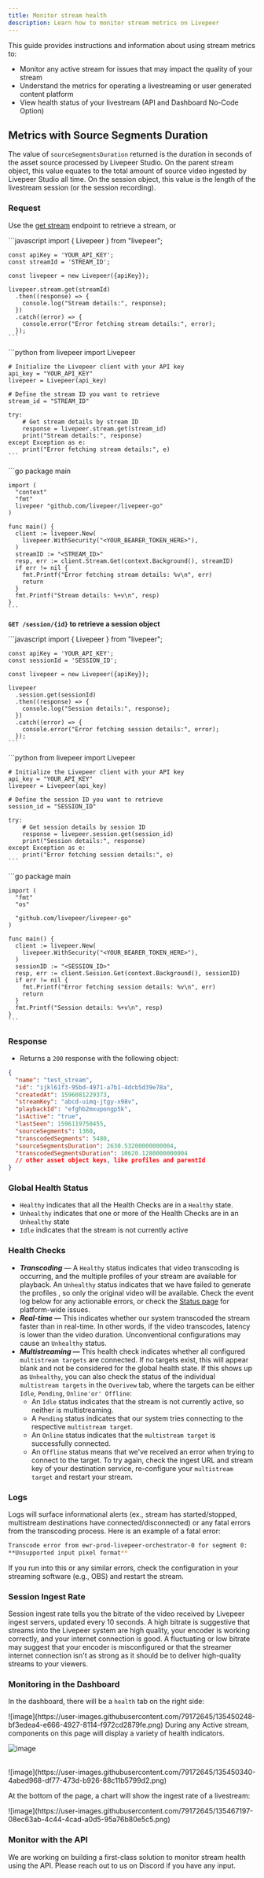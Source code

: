 ```yaml
---
title: Monitor stream health
description: Learn how to monitor stream metrics on Livepeer
---
```


This guide provides instructions and information about using stream metrics to:

- Monitor any active stream for issues that may impact the quality of your
  stream
- Understand the metrics for operating a livestreaming or user generated content
  platform
- View health status of your livestream (API and Dashboard No-Code Option)

## Metrics with Source Segments Duration

The value of `sourceSegmentsDuration` returned is the duration in seconds of the
asset source processed by Livepeer Studio. On the parent stream object, this
value equates to the total amount of source video ingested by Livepeer Studio
all time. On the session object, this value is the length of the livestream
session (or the session recording).

### Request

Use the [get stream](/api-reference/stream/get) endpoint to retrieve a stream,
or

<Tabs>
  <Tab title="Node.js">
    ```javascript
    import { Livepeer } from "livepeer";

    const apiKey = 'YOUR_API_KEY';
    const streamId = 'STREAM_ID';

    const livepeer = new Livepeer({apiKey});

    livepeer.stream.get(streamId)
      .then((response) => {
        console.log("Stream details:", response);
      })
      .catch((error) => {
        console.error("Error fetching stream details:", error);
      });
    ```

  </Tab>

  <Tab title="Python">
    ```python
    from livepeer import Livepeer

    # Initialize the Livepeer client with your API key
    api_key = "YOUR_API_KEY"
    livepeer = Livepeer(api_key)

    # Define the stream ID you want to retrieve
    stream_id = "STREAM_ID"

    try:
        # Get stream details by stream ID
        response = livepeer.stream.get(stream_id)
        print("Stream details:", response)
    except Exception as e:
        print("Error fetching stream details:", e)
    ```

  </Tab>

  <Tab title="Go">
    ```go
    package main

    import (
      "context"
      "fmt"
      livepeer "github.com/livepeer/livepeer-go"
    )

    func main() {
      client := livepeer.New(
        livepeer.WithSecurity("<YOUR_BEARER_TOKEN_HERE>"),
      )
      streamID := "<STREAM_ID>"
      resp, err := client.Stream.Get(context.Background(), streamID)
      if err != nil {
        fmt.Printf("Error fetching stream details: %v\n", err)
        return
      }
      fmt.Printf("Stream details: %+v\n", resp)
    }
    ```

  </Tab>
</Tabs>

**`GET /session/{id}` to retrieve a session object**

<Tabs>
  <Tab title="Node.js">
    ```javascript
    import { Livepeer } from "livepeer";

    const apiKey = 'YOUR_API_KEY';
    const sessionId = 'SESSION_ID';

    const livepeer = new Livepeer({apiKey});

    livepeer
      .session.get(sessionId)
      .then((response) => {
        console.log("Session details:", response);
      })
      .catch((error) => {
        console.error("Error fetching session details:", error);
      });
    ```

  </Tab>

  <Tab title="Python">
    ```python
    from livepeer import Livepeer

    # Initialize the Livepeer client with your API key
    api_key = "YOUR_API_KEY"
    livepeer = Livepeer(api_key)

    # Define the session ID you want to retrieve
    session_id = "SESSION_ID"

    try:
        # Get session details by session ID
        response = livepeer.session.get(session_id)
        print("Session details:", response)
    except Exception as e:
        print("Error fetching session details:", e)
    ```

  </Tab>

  <Tab title="Go">
    ```go
    package main

    import (
      "fmt"
      "os"

      "github.com/livepeer/livepeer-go"
    )

    func main() {
      client := livepeer.New(
        livepeer.WithSecurity("<YOUR_BEARER_TOKEN_HERE>"),
      )
      sessionID := "<SESSION_ID>"
      resp, err := client.Session.Get(context.Background(), sessionID)
      if err != nil {
        fmt.Printf("Error fetching session details: %v\n", err)
        return
      }
      fmt.Printf("Session details: %+v\n", resp)
    }
    ```

  </Tab>
</Tabs>

### Response

- Returns a `200` response with the following object:

```json
{
  "name": "test_stream",
  "id": "ijkl61f3-95bd-4971-a7b1-4dcb5d39e78a",
  "createdAt": 1596081229373,
  "streamKey": "abcd-uimq-jtgy-x98v",
  "playbackId": "efghb2mxupongp5k",
  "isActive": "true",
  "lastSeen": 1596119750455,
  "sourceSegments": 1360,
  "transcodedSegments": 5480,
  "sourceSegmentsDuration": 2630.53200000000004,
  "transcodedSegmentsDuration": 10620.1280000000004
  // other asset object keys, like profiles and parentId
}
```

### Global Health Status

- `Healthy` indicates that all the Health Checks are in a `Healthy` state.
- `Unhealthy` indicates that one or more of the Health Checks are in an
  `Unhealthy` state
- `Idle` indicates that the stream is not currently active

### Health Checks

- **_Transcoding_** — A `Healthy` status indicates that video transcoding is
  occurring, and the multiple profiles of your stream are available for
  playback. An `Unhealthy` status indicates that we have failed to generate the
  profiles , so only the original video will be available. Check the event log
  below for any actionable errors, or check the
  [Status page](https://livepeer.statuspage.io/) for platform-wide issues.
- **_Real-time —_** This indicates whether our system transcoded the stream
  faster than in real-time. In other words, if the video transcodes, latency is
  lower than the video duration. Unconventional configurations may cause an
  `Unhealthy` status.
- **_Multistreaming —_** This health check indicates whether all configured
  `multistream targets` are connected. If no targets exist, this will appear
  blank and not be considered for the global health state. If this shows up as
  `Unhealthy`, you can also check the status of the individual
  `multistream targets` in the `Overivew` tab, where the targets can be either
  `Idle`, `Pending`, `Online'or' Offline`:
  - An `Idle` status indicates that the stream is not currently active, so
    neither is multistreaming.
  - A `Pending` status indicates that our system tries connecting to the
    respective `multistream target`.
  - An `Online` status indicates that the `multistream target` is successfully
    connected.
  - An `Offline` status means that we've received an error when trying to
    connect to the target. To try again, check the ingest URL and stream key of
    your destination service, re-configure your `multistream target` and restart
    your stream.

### Logs

Logs will surface informational alerts (ex., stream has started/stopped,
multistream destinations have connected/disconnected) or any fatal errors from
the transcoding process. Here is an example of a fatal error:

```bash
Transcode error from ewr-prod-livepeer-orchestrator-0 for segment 0:
**Unsupported input pixel format**
```

If you run into this or any similar errors, check the configuration in your
streaming software (e.g., OBS) and restart the stream.

### Session Ingest Rate

Session ingest rate tells you the bitrate of the video received by Livepeer
ingest servers, updated every 10 seconds. A high bitrate is suggestive that
streams into the Livepeer system are high quality, your encoder is working
correctly, and your internet connection is good. A fluctuating or low bitrate
may suggest that your encoder is misconfigured or that the streamer internet
connection isn't as strong as it should be to deliver high-quality streams to
your viewers.

### Monitoring in the Dashboard

In the dashboard, there will be a `health` tab on the right side:

<Frame>
  ![image](https://user-images.githubusercontent.com/79172645/135450248-bf3edea4-e666-4927-8114-f972cd2879fe.png)
</Frame>
During any Active stream, components on this page will display a variety of health
indicators.
<Frame>

![image](https://user-images.githubusercontent.com/79172645/135450296-168bd797-fafb-4371-af8a-86b346bbaa18.png)

</Frame>
<br />
<Frame>
  ![image](https://user-images.githubusercontent.com/79172645/135450340-4abed968-df77-473d-b926-88c11b5799d2.png)
</Frame>

At the bottom of the page, a chart will show the ingest rate of a livestream:

<Frame>
  ![image](https://user-images.githubusercontent.com/79172645/135467197-08ec63ab-4c44-4cad-a0d5-95a76b80e5c5.png)
</Frame>

### Monitor with the API

<Info>
  We are working on building a first-class solution to monitor stream health
  using the API. Please reach out to us on Discord if you have any input.
</Info>